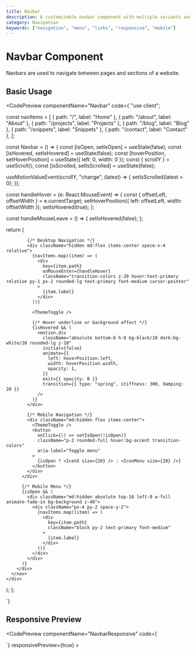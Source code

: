 ```yaml
---
title: Navbar
description: A customizable navbar component with multiple variants and sizes
category: Navigation
keywords: ["navigation", "menu", "links", "responsive", "mobile"]
---
```



<ComponentPreview>
  <Navbar />
</ComponentPreview>


<div className="mb-6 flex justify-end">
  <ThemeSwitcher />
</div>

# Navbar Component

Navbars are used to navigate between pages and sections of a website.

## Basic Usage

<CodePreview
  componentName="Navbar"
  code={`"use client";


const navItems = [
{ path: "/", label: "Home" },
{ path: "/about", label: "About" },
{ path: "/projects", label: "Projects" },
{ path: "/blog", label: "Blog" },
{ path: "/snippets", label: "Snippets" },
{ path: "/contact", label: "Contact" },
];

const Navbar = () => {
const [isOpen, setIsOpen] = useState(false);
const [isHovered, setIsHovered] = useState(false);
const [hoverPosition, setHoverPosition] = useState({ left: 0, width: 0 });
const { scrollY } = useScroll();
const [isScrolled, setIsScrolled] = useState(false);

useMotionValueEvent(scrollY, "change", (latest) => {
setIsScrolled(latest > 0);
});

const handleHover = (e: React.MouseEvent<HTMLDivElement>) => {
const { offsetLeft, offsetWidth } = e.currentTarget;
setHoverPosition({ left: offsetLeft, width: offsetWidth });
setIsHovered(true);
};

const handleMouseLeave = () => {
setIsHovered(false);
};

return (

<div className="relative w-full">
<nav
className={clsx(
"w-full z-50",
isScrolled
? "rounded-lg bg-neutral-200/80 dark:bg-black/80 backdrop-blur-xl mx-10 max-w-4xl duration-300 ease-in-out px-10"
: "max-w-7xl"
)}
onMouseLeave={handleMouseLeave} >
<div className="container mx-auto px-4 max-w-5xl">
<div className="flex items-center justify-between h-16">
<IconStar size={20} />

            {/* Desktop Navigation */}
            <div className="hidden md:flex items-center space-x-4 relative">
              {navItems.map((item) => (
                <div
                  key={item.path}
                  onMouseEnter={handleHover}
                  className="transition-colors z-20 hover:text-primary relative py-1 px-2 rounded-lg text-primary font-medium cursor-pointer"
                >
                  {item.label}
                </div>
              ))}

              <ThemeToggle />

              {/* Hover underline or background effect */}
              {isHovered && (
                <motion.div
                  className="absolute bottom-0 h-8 bg-black/10 dark:bg-white/20 rounded-lg z-10"
                  initial={false}
                  animate={{
                    left: hoverPosition.left,
                    width: hoverPosition.width,
                    opacity: 1,
                  }}
                  exit={{ opacity: 0 }}
                  transition={{ type: "spring", stiffness: 300, damping: 20 }}
                />
              )}
            </div>

            {/* Mobile Navigation */}
            <div className="md:hidden flex items-center">
              <ThemeToggle />
              <button
                onClick={() => setIsOpen(!isOpen)}
                className="p-2 rounded-full hover:bg-accent transition-colors"
                aria-label="Toggle menu"
              >
                {isOpen ? <IconX size={20} /> : <IconMenu size={20} />}
              </button>
            </div>
          </div>

          {/* Mobile Menu */}
          {isOpen && (
            <div className="md:hidden absolute top-16 left-0 w-full animate-fade-in bg-background z-40">
              <div className="px-4 py-2 space-y-2">
                {navItems.map((item) => (
                  <div
                    key={item.path}
                    className="block py-2 text-primary font-medium"
                  >
                    {item.label}
                  </div>
                ))}
              </div>
            </div>
          )}
        </div>
      </nav>
    </div>

);
};

`}
>
  <ComponentPreview>
    <Navbar />
  </ComponentPreview>
</CodePreview>

## Responsive Preview

<CodePreview
  componentName="NavbarResponsive"
  code={`
<div className="grid grid-cols-1 md:grid-cols-3 gap-4 w-full">
  <Navbar />
</div>
  `}
  responsivePreview={true}
>
  <div className="grid w-full grid-cols-1 gap-4">
    <Navbar />
  </div>
</CodePreview>
